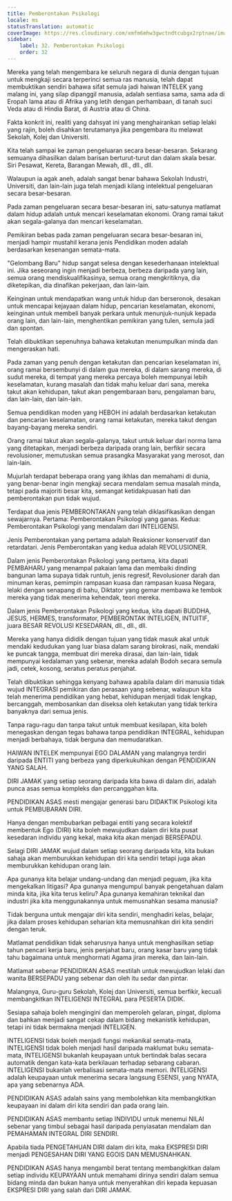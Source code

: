 ```yaml
---
title: Pemberontakan Psikologi
locale: ms
statusTranslation: automatic
coverImage: https://res.cloudinary.com/xmfm6mhw3gwctndtcubgx2rptnae/image/upload/v1740337243/small_cover_educacion_fundamental_a051170f1c.webp
sidebar:
    label: 32. Pemberontakan Psikologi
    order: 32
---
```

Mereka yang telah mengembara ke seluruh negara di dunia dengan tujuan untuk mengkaji secara terperinci semua ras manusia, telah dapat membuktikan sendiri bahawa sifat semula jadi haiwan INTELEK yang malang ini, yang silap dipanggil manusia, adalah sentiasa sama, sama ada di Eropah lama atau di Afrika yang letih dengan perhambaan, di tanah suci Veda atau di Hindia Barat, di Austria atau di China.

Fakta konkrit ini, realiti yang dahsyat ini yang menghairankan setiap lelaki yang rajin, boleh disahkan terutamanya jika pengembara itu melawat Sekolah, Kolej dan Universiti.

Kita telah sampai ke zaman pengeluaran secara besar-besaran. Sekarang semuanya dihasilkan dalam barisan berturut-turut dan dalam skala besar. Siri Pesawat, Kereta, Barangan Mewah, dll., dll., dll.

Walaupun ia agak aneh, adalah sangat benar bahawa Sekolah Industri, Universiti, dan lain-lain juga telah menjadi kilang intelektual pengeluaran secara besar-besaran.

Pada zaman pengeluaran secara besar-besaran ini, satu-satunya matlamat dalam hidup adalah untuk mencari keselamatan ekonomi. Orang ramai takut akan segala-galanya dan mencari keselamatan.

Pemikiran bebas pada zaman pengeluaran secara besar-besaran ini, menjadi hampir mustahil kerana jenis Pendidikan moden adalah berdasarkan kesenangan semata-mata.

"Gelombang Baru" hidup sangat selesa dengan kesederhanaan intelektual ini. Jika seseorang ingin menjadi berbeza, berbeza daripada yang lain, semua orang mendiskualifikasinya, semua orang mengkritiknya, dia diketepikan, dia dinafikan pekerjaan, dan lain-lain.

Keinginan untuk mendapatkan wang untuk hidup dan berseronok, desakan untuk mencapai kejayaan dalam hidup, pencarian keselamatan, ekonomi, keinginan untuk membeli banyak perkara untuk menunjuk-nunjuk kepada orang lain, dan lain-lain, menghentikan pemikiran yang tulen, semula jadi dan spontan.

Telah dibuktikan sepenuhnya bahawa ketakutan menumpulkan minda dan mengeraskan hati.

Pada zaman yang penuh dengan ketakutan dan pencarian keselamatan ini, orang ramai bersembunyi di dalam gua mereka, di dalam sarang mereka, di sudut mereka, di tempat yang mereka percaya boleh mempunyai lebih keselamatan, kurang masalah dan tidak mahu keluar dari sana, mereka takut akan kehidupan, takut akan pengembaraan baru, pengalaman baru, dan lain-lain, dan lain-lain.

Semua pendidikan moden yang HEBOH ini adalah berdasarkan ketakutan dan pencarian keselamatan, orang ramai ketakutan, mereka takut dengan bayang-bayang mereka sendiri.

Orang ramai takut akan segala-galanya, takut untuk keluar dari norma lama yang ditetapkan, menjadi berbeza daripada orang lain, berfikir secara revolusioner, memutuskan semua prasangka Masyarakat yang merosot, dan lain-lain.

Mujurlah terdapat beberapa orang yang ikhlas dan memahami di dunia, yang benar-benar ingin mengkaji secara mendalam semua masalah minda, tetapi pada majoriti besar kita, semangat ketidakpuasan hati dan pemberontakan pun tidak wujud.

Terdapat dua jenis PEMBERONTAKAN yang telah diklasifikasikan dengan sewajarnya. Pertama: Pemberontakan Psikologi yang ganas. Kedua: Pemberontakan Psikologi yang mendalam dari INTELIGENSI.

Jenis Pemberontakan yang pertama adalah Reaksioner konservatif dan retardatari. Jenis Pemberontakan yang kedua adalah REVOLUSIONER.

Dalam jenis Pemberontakan Psikologi yang pertama, kita dapati PEMBAHARU yang menampal pakaian lama dan membaiki dinding bangunan lama supaya tidak runtuh, jenis regresif, Revolusioner darah dan minuman keras, pemimpin rampasan kuasa dan rampasan kuasa Negara, lelaki dengan senapang di bahu, Diktator yang gemar membawa ke tembok mereka yang tidak menerima kehendak, teori mereka.

Dalam jenis Pemberontakan Psikologi yang kedua, kita dapati BUDDHA, JESUS, HERMES, transformator, PEMBERONTAK INTELIGEN, INTUITIF, juara BESAR REVOLUSI KESEDARAN, dll., dll., dll.

Mereka yang hanya dididik dengan tujuan yang tidak masuk akal untuk mendaki kedudukan yang luar biasa dalam sarang birokrasi, naik, mendaki ke puncak tangga, membuat diri mereka dirasai, dan lain-lain, tidak mempunyai kedalaman yang sebenar, mereka adalah Bodoh secara semula jadi, cetek, kosong, seratus peratus penjahat.

Telah dibuktikan sehingga kenyang bahawa apabila dalam diri manusia tidak wujud INTEGRASI pemikiran dan perasaan yang sebenar, walaupun kita telah menerima pendidikan yang hebat, kehidupan menjadi tidak lengkap, bercanggah, membosankan dan diseksa oleh ketakutan yang tidak terkira banyaknya dari semua jenis.

Tanpa ragu-ragu dan tanpa takut untuk membuat kesilapan, kita boleh menegaskan dengan tegas bahawa tanpa pendidikan INTEGRAL, kehidupan menjadi berbahaya, tidak berguna dan memudaratkan.

HAIWAN INTELEK mempunyai EGO DALAMAN yang malangnya terdiri daripada ENTITI yang berbeza yang diperkukuhkan dengan PENDIDIKAN YANG SALAH.

DIRI JAMAK yang setiap seorang daripada kita bawa di dalam diri, adalah punca asas semua kompleks dan percanggahan kita.

PENDIDIKAN ASAS mesti mengajar generasi baru DIDAKTIK Psikologi kita untuk PEMBUBARAN DIRI.

Hanya dengan membubarkan pelbagai entiti yang secara kolektif membentuk Ego (DIRI) kita boleh mewujudkan dalam diri kita pusat kesedaran individu yang kekal, maka kita akan menjadi BERSEPADU.

Selagi DIRI JAMAK wujud dalam setiap seorang daripada kita, kita bukan sahaja akan memburukkan kehidupan diri kita sendiri tetapi juga akan memburukkan kehidupan orang lain.

Apa gunanya kita belajar undang-undang dan menjadi peguam, jika kita mengekalkan litigasi? Apa gunanya mengumpul banyak pengetahuan dalam minda kita, jika kita terus keliru? Apa gunanya kemahiran teknikal dan industri jika kita menggunakannya untuk memusnahkan sesama manusia?

Tidak berguna untuk mengajar diri kita sendiri, menghadiri kelas, belajar, jika dalam proses kehidupan seharian kita memusnahkan diri kita sendiri dengan teruk.

Matlamat pendidikan tidak seharusnya hanya untuk menghasilkan setiap tahun pencari kerja baru, jenis penjahat baru, orang kasar baru yang tidak tahu bagaimana untuk menghormati Agama jiran mereka, dan lain-lain.

Matlamat sebenar PENDIDIKAN ASAS mestilah untuk mewujudkan lelaki dan wanita BERSEPADU yang sebenar dan oleh itu sedar dan pintar.

Malangnya, Guru-guru Sekolah, Kolej dan Universiti, semua berfikir, kecuali membangkitkan INTELIGENSI INTEGRAL para PESERTA DIDIK.

Sesiapa sahaja boleh mengingini dan memperoleh gelaran, pingat, diploma dan bahkan menjadi sangat cekap dalam bidang mekanistik kehidupan, tetapi ini tidak bermakna menjadi INTELIGEN.

INTELIGENSI tidak boleh menjadi fungsi mekanikal semata-mata, INTELIGENSI tidak boleh menjadi hasil daripada maklumat buku semata-mata, INTELIGENSI bukanlah keupayaan untuk bertindak balas secara automatik dengan kata-kata berkilauan terhadap sebarang cabaran. INTELIGENSI bukanlah verbalisasi semata-mata memori. INTELIGENSI adalah keupayaan untuk menerima secara langsung ESENSI, yang NYATA, apa yang sebenarnya ADA.

PENDIDIKAN ASAS adalah sains yang membolehkan kita membangkitkan keupayaan ini dalam diri kita sendiri dan pada orang lain.

PENDIDIKAN ASAS membantu setiap INDIVIDU untuk menemui NILAI sebenar yang timbul sebagai hasil daripada penyiasatan mendalam dan PEMAHAMAN INTEGRAL DIRI SENDIRI.

Apabila tiada PENGETAHUAN DIRI dalam diri kita, maka EKSPRESI DIRI menjadi PENGESAHAN DIRI YANG EGOIS DAN MEMUSNAHKAN.

PENDIDIKAN ASAS hanya mengambil berat tentang membangkitkan dalam setiap individu KEUPAYAAN untuk memahami dirinya sendiri dalam semua bidang minda dan bukan hanya untuk menyerahkan diri kepada kepuasan EKSPRESI DIRI yang salah dari DIRI JAMAK.


